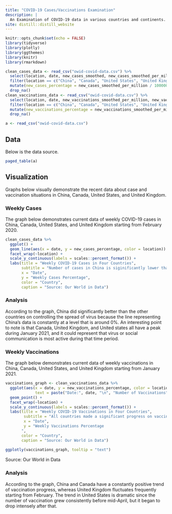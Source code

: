 ```yaml
---
title: "COVID-19 Cases/Vaccinations Examination"
description: |
  An Examination of COVID-19 data in various countries and continents. 
site: distill::distill_website
---
```

```r
knitr::opts_chunk$set(echo = FALSE)
library(tidyverse)
library(plotly)
library(ggthemes)
library(knitr)
library(rmarkdown)
```

```r
clean_cases_data <- read_csv("owid-covid-data.csv") %>% 
  select(location, date, new_cases_smoothed, new_cases_smoothed_per_million) %>% 
  filter(location == c("China", "Canada", "United States", "United Kingdom")) %>% 
  mutate(new_cases_percentage = new_cases_smoothed_per_million / 1000000) %>% 
  drop_na()
clean_vaccinations_data <- read_csv("owid-covid-data.csv") %>% 
  select(location, date, new_vaccinations_smoothed_per_million, new_vaccinations_smoothed) %>% 
  filter(location == c("China", "Canada", "United States", "United Kingdom")) %>% 
  mutate(new_vaccinations_percentage = new_vaccinations_smoothed_per_million / 1000000) %>% 
  drop_na()

a <- read_csv("owid-covid-data.csv")
```

## Data
Below is the data source.

```r
paged_table(a)
```

## Visualization
Graphs below visually demonstrate the recent data about case and vaccination situations in China, Canada, United States, and United Kingdom.

### Weekly Cases
The graph below demonstrates current data of weekly COVID-19 cases in China, Canada, United States, and United Kingdom starting from February 2020.

```r
clean_cases_data %>% 
  ggplot() +
  geom_line(aes(x = date, y = new_cases_percentage, color = location)) +
  facet_wrap(~location) +
  scale_y_continuous(labels = scales::percent_format()) +
  labs(title = "Weekly COVID-19 Cases in Four Countries",
       subtitle = "Number of cases in China is siginificantly lower than others",
       x = "Date",
       y = "Weekly Cases Percentage",
       color = "Country",
       caption = "Source: Our World in Data")
```

### Analysis
According to the graph, China did significantly better than the other countries on controlling the spread of virus because the line representing China's data is constantly at a level that is around 0%. An interesting point to note is that Canada, United Kingdom, and United states all have a peak during January 2021, and it could represent that virus or social communication is most active during that time period.

### Weekly Vaccinations
The graph below demonstrates current data of weekly vaccinations in China, Canada, United States, and United Kingdom starting from January 2021.

```r
vaccinations_graph <- clean_vaccinations_data %>% 
  ggplot(aes(x = date, y = new_vaccinations_percentage, color = location,
             text = paste("Date:", date, "\n", "Number of Vaccinations", new_vaccinations_smoothed)))+
  geom_point() +
  facet_wrap(~location) +
  scale_y_continuous(labels = scales::percent_format()) +
  labs(title = "Weekly COVID-19 Vaccinations in Four Countries",
        subtitle = "All countries made a significant progress on vaccination",
        x = "Date",
        y = "Weekly Vaccinations Percentage
       ",
       color = "Country",
       caption = "Source: Our World in Data") 
  
ggplotly(vaccinations_graph, tooltip = "text")
```
<aside>
Source: Our World in Data
</aside>

### Analysis
According to the graph, China and Canada have a constantly positive trend of vaccination progress, whereas United Kingdom fluctuates frequently starting from February. The trend in United States is dramatic since the number of vaccination grew consistently before mid-April, but it began to drop intensely after that. 
